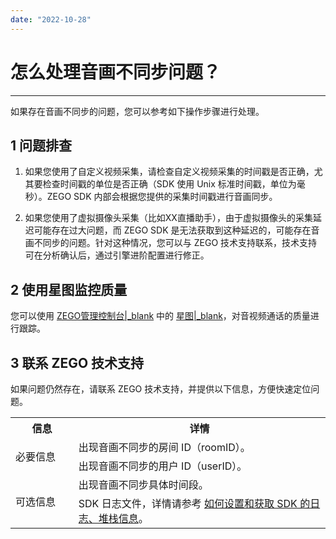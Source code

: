 ```yaml
---
date: "2022-10-28"
---
```

# 怎么处理音画不同步问题？

---

如果存在音画不同步的问题，您可以参考如下操作步骤进行处理。


## 1 问题排查

1. 如果您使用了自定义视频采集，请检查自定义视频采集的时间戳是否正确，尤其要检查时间戳的单位是否正确（SDK 使用 Unix 标准时间戳，单位为毫秒）。ZEGO SDK 内部会根据您提供的采集时间戳进行音画同步。

2. 如果您使用了虚拟摄像头采集（比如XX直播助手），由于虚拟摄像头的采集延迟可能存在过大问题，而 ZEGO SDK 是无法获取到这种延迟的，可能存在音画不同步的问题。针对这种情况，您可以与 ZEGO 技术支持联系，技术支持可在分析确认后，通过引擎进阶配置进行修正。


## 2 使用星图监控质量

您可以使用 [ZEGO管理控制台\|_blank](https://console.zego.im/) 中的 [星图\|_blank](https://console.zego.im)，对音视频通话的质量进行跟踪。

## 3 联系 ZEGO 技术支持

如果问题仍然存在，请联系 ZEGO 技术支持，并提供以下信息，方便快速定位问题。


<table>
  <colgroup>
    <col width="20%">
    <col width="80%">
  </colgroup>
  <tbody><tr>
    <th>信息</th>
    <th>详情</th>
  </tr>
  <tr>
    <td rowspan="2">必要信息</td>
    <td>出现音画不同步的房间 ID（roomID）。</td>
  </tr>
  <tr>
    <td>出现音画不同步的用户 ID（userID）。</td>
  </tr>
  <tr>
    <td rowspan="2">可选信息</td>
    <td>出现音画不同步具体时间段。</td>
  </tr>
  <tr>
    <td>SDK 日志文件，详情请参考 <a target="_blank" href="https://doc-zh.zego.im/faq/express_sdkLog">如何设置和获取 SDK 的日志、堆栈信息</a>。</td>
  </tr>
</tbody></table>
